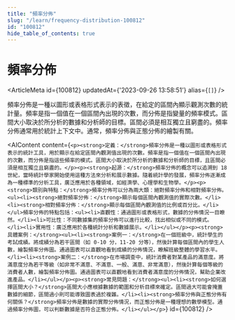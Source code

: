 ```yaml
---
title: "頻率分佈"
slug: "/learn/frequency-distribution-100812"
id: "100812"
hide_table_of_contents: true
---
```



# 頻率分佈

<ArticleMeta id={100812} updatedAt={'2023-09-26 13:58:51'} alias={`[]`} />
<div className='border-solid border-b border-t-0 my-4 border-[var(--ifm-color-gray-300)]' />

頻率分佈是一種以圖形或表格形式表示的表徵，在給定的區間內顯示觀測次數的統計量。頻率是指一個值在一個區間內出現的次數，而分佈是指變量的頻率模式。區間大小取決於所分析的數據和分析師的目標。區間必須是相互獨立且窮盡的。頻率分佈通常用於統計上下文中。通常，頻率分佈與正態分佈的繪製有關。

<AIContent content={`<p><strong>定義：</strong>頻率分佈是一種以圖形或表格形式表示的統計工具，用於顯示在給定區間內觀測值出現的次數。頻率是指一個值在一個區間內出現的次數，而分佈是指這些頻率的模式。區間大小取決於所分析的數據和分析師的目標，且區間必須是相互獨立且窮盡的。</p><p><strong>起源：</strong>頻率分佈的概念可以追溯到 18 世紀，當時統計學家開始使用這種方法來分析和展示數據。隨着統計學的發展，頻率分佈逐漸成為一種標準的分析工具，廣泛應用於各種領域，如經濟學、心理學和生物學。</p><p><strong>類別與特點：</strong>頻率分佈可以分為兩大類：絕對頻率分佈和相對頻率分佈。<ul><li><strong>絕對頻率分佈：</strong>顯示每個區間內觀測值的實際次數。</li><li><strong>相對頻率分佈：</strong>顯示每個區間內觀測值的比例或百分比。</li></ul>頻率分佈的特點包括：<ul><li>直觀性：通過圖形或表格形式，數據的分佈情況一目瞭然。</li><li>可比性：不同數據集的頻率分佈可以進行比較，找出相似或不同的模式。</li><li>實用性：廣泛應用於各種統計分析和數據展示。</li></ul></p><p><strong>具體案例：</strong><ul><li><strong>案例一：</strong>在一個班級中，統計學生的考試成績。將成績分為若干區間（如 0-10 分，11-20 分等），然後計算每個區間內的學生人數，繪製頻率分佈圖。通過圖表可以直觀地看到成績的分佈情況，瞭解班級整體的學習水平。</li><li><strong>案例二：</strong>在市場調查中，統計消費者對某產品的滿意度。將滿意度分為若干等級（如非常不滿意、不滿意、一般、滿意、非常滿意），然後計算每個等級的消費者人數，繪製頻率分佈圖。通過圖表可以直觀地看到消費者滿意度的分佈情況，幫助企業改進產品。</li></ul></p><p><strong>常見問題：</strong><ul><li><strong>如何選擇區間大小？</strong>區間大小應根據數據的範圍和分析目標來確定。區間過大可能會掩蓋數據的細節，區間過小則可能導致圖表過於複雜。</li><li><strong>頻率分佈與正態分佈有何關係？</strong>頻率分佈是數據的實際分佈情況，而正態分佈是一種理想的數學模型。通過頻率分佈圖，可以判斷數據是否符合正態分佈。</li></ul></p>`} id={100812} />
